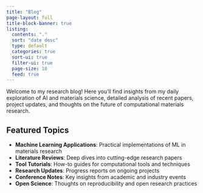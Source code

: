 ```yaml
---
title: "Blog"
page-layout: full
title-block-banner: true
listing:
  contents: "."
  sort: "date desc"
  type: default
  categories: true
  sort-ui: true
  filter-ui: true
  page-size: 10
  feed: true
---
```


Welcome to my research blog! Here you'll find insights from my daily exploration of AI and materials science, detailed analysis of recent papers, project updates, and thoughts on the future of computational materials research.

## Featured Topics

- **Machine Learning Applications**: Practical implementations of ML in materials research
- **Literature Reviews**: Deep dives into cutting-edge research papers
- **Tool Tutorials**: How-to guides for computational tools and techniques  
- **Research Updates**: Progress reports on ongoing projects
- **Conference Notes**: Key insights from academic and industry events
- **Open Science**: Thoughts on reproducibility and open research practices

